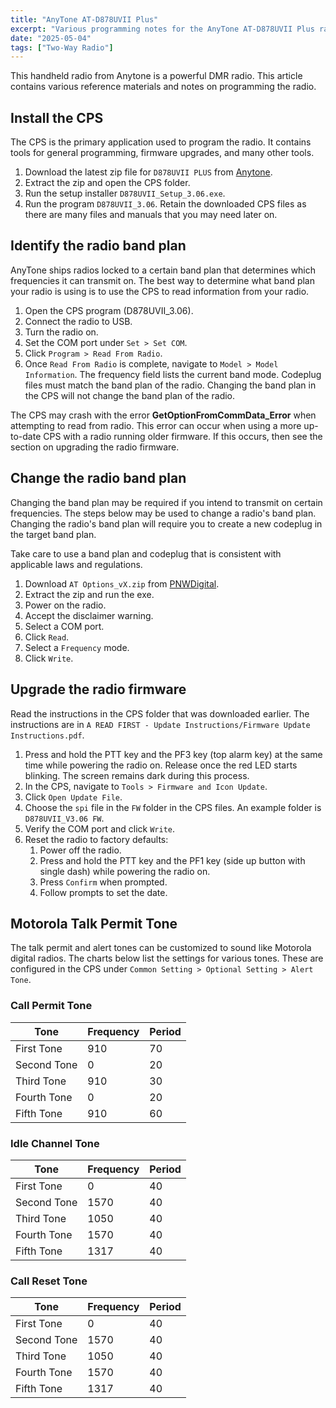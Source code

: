 ```yaml
---
title: "AnyTone AT-D878UVII Plus"
excerpt: "Various programming notes for the AnyTone AT-D878UVII Plus radio."
date: "2025-05-04"
tags: ["Two-Way Radio"]
---
```


This handheld radio from Anytone is a powerful DMR radio. This article contains various reference materials and notes on programming the radio.

<TableOfContents />

## Install the CPS
The CPS is the primary application used to program the radio. It contains tools for general programming, firmware upgrades, and many other tools.
1. Download the latest zip file for `D878UVII PLUS` from [Anytone](https://www.anytone.net/download).
2. Extract the zip and open the CPS folder.
3. Run the setup installer `D878UVII_Setup_3.06.exe`.
4. Run the program `D878UVII_3.06`.
Retain the downloaded CPS files as there are many files and manuals that you may need later on.

## Identify the radio band plan
AnyTone ships radios locked to a certain band plan that determines which frequencies it can transmit on. The best way to determine what band plan your radio is using is to use the CPS to read information from your radio.
1. Open the CPS program (D878UVII_3.06).
2. Connect the radio to USB.
3. Turn the radio on.
4. Set the COM port under `Set > Set COM`.
5. Click `Program > Read From Radio`.
6. Once `Read From Radio` is complete, navigate to `Model > Model Information`.
The frequency field lists the current band mode. Codeplug files must match the band plan of the radio. Changing the band plan in the CPS will not change the band plan of the radio.


<Alert type="warning" title="Error and crash during read">
The CPS may crash with the error <b>GetOptionFromCommData_Error</b> when attempting to read from radio. This error can occur when using a more up-to-date CPS with a radio running older firmware. If this occurs, then see the section on upgrading the radio firmware.
</Alert>

## Change the radio band plan
Changing the band plan may be required if you intend to transmit on certain frequencies. The steps below may be used to change a radio's band plan. Changing the radio's band plan will require you to create a new codeplug in the target band plan.

Take care to use a band plan and codeplug that is consistent with applicable laws and regulations.
1. Download `AT Options_vX.zip` from [PNWDigital](https://pnwdigital.net/files/#anytonecpsmenu).
2. Extract the zip and run the exe.
3. Power on the radio.
4. Accept the disclaimer warning.
5. Select a COM port.
6. Click `Read`.
7. Select a `Frequency` mode.
8. Click `Write`.

## Upgrade the radio firmware
Read the instructions in the CPS folder that was downloaded earlier. The instructions are in `A READ FIRST - Update Instructions/Firmware Update Instructions.pdf`.
1. Press and hold the PTT key and the PF3 key (top alarm key) at the same time while powering the radio on. Release once the red LED starts blinking. The screen remains dark during this process.
2. In the CPS, navigate to `Tools > Firmware and Icon Update`.
3. Click `Open Update File`.
4. Choose the `spi` file in the `FW` folder in the CPS files. An example folder is `D878UVII_V3.06 FW`.
5. Verify the COM port and click `Write`.
6. Reset the radio to factory defaults:
	1. Power off the radio.
	2. Press and hold the PTT key and the PF1 key (side up button with single dash) while powering the radio on.
	3. Press `Confirm` when prompted.
	4. Follow prompts to set the date.

## Motorola Talk Permit Tone
The talk permit and alert tones can be customized to sound like Motorola digital radios. The charts below list the settings for various tones. These are configured in the CPS under `Common Setting > Optional Setting > Alert Tone`.

### Call Permit Tone

| Tone        | Frequency | Period |
| ----------- | --------- | ------ |
| First Tone  | 910       | 70     |
| Second Tone | 0         | 20     |
| Third Tone  | 910       | 30     |
| Fourth Tone | 0         | 20     |
| Fifth Tone  | 910       | 60     |

### Idle Channel Tone

| Tone        | Frequency | Period |
| ----------- | --------- | ------ |
| First Tone  | 0         | 40     |
| Second Tone | 1570      | 40     |
| Third Tone  | 1050      | 40     |
| Fourth Tone | 1570      | 40     |
| Fifth Tone  | 1317      | 40     |

### Call Reset Tone

| Tone        | Frequency | Period |
| ----------- | --------- | ------ |
| First Tone  | 0         | 40     |
| Second Tone | 1570      | 40     |
| Third Tone  | 1050      | 40     |
| Fourth Tone | 1570      | 40     |
| Fifth Tone  | 1317      | 40     |
